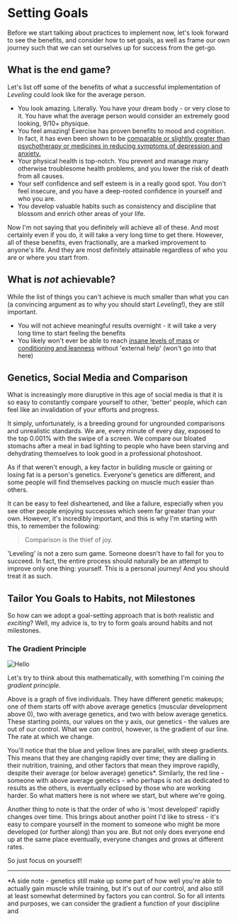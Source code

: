 # Setting Goals

Before we start talking about practices to implement now, let's look forward to see the benefits, and consider how to set goals, as well as frame our own journey such that we can set ourselves up for success from the get-go.

## What is the end game?

Let's list off some of the benefits of what a successful implementation of *Leveling* could look like for the average person.

- You look amazing. Literally. You have your dream body - or very close to it. You have what the average person would consider an extremely good looking, 9/10+ physique.
- You feel amazing! Exercise has proven benefits to mood and cognition. In fact, it has even been shown to be [comparable or slightly greater than psychotherapy or medicines in reducing symptoms of depression and anxiety.](https://bjsm.bmj.com/content/early/2023/03/02/bjsports-2022-106195)
- Your physical health is top-notch. You prevent and manage many otherwise troublesome health problems, and you lower the risk of death from all causes.
- Your self confidence and self esteem is in a really good spot. You don't feel insecure, and you have a deep-rooted confidence in yourself and who you are.
- You develop valuable habits such as consistency and discipline that blossom and enrich other areas of your life. 

Now I'm not saying that you definitely will achieve all of these. And most certainly even if you do, it will take a very long time to get there. However, all of these benefits, even fractionally, are a marked improvement to anyone's life. And they are most definitely attainable regardless of who you are or where you start from.

## What is *not* achievable?

While the list of things you can't achieve is much smaller than what you can (a convincing argument as to why you should start *Leveling*!), they are still important.

- You will not achieve meaningful results overnight - it will take a very long time to start feeling the benefits 
- You likely won't ever be able to reach [insane levels of mass](https://www.drworkout.fitness/wp-content/uploads/2023/01/Nick-Walkers-Workout-Routine-and-Diet-Plan.jpg) or [conditioning and leanness](https://www.greatestphysiques.com/wp-content/uploads/2017/10/Andreas-Munzer.11.jpg) without 'external help' (won't go into that here)

## Genetics, Social Media and Comparison

What is increasingly more disruptive in this age of social media is that it is so easy to constantly compare yourself to other, 'better' people, which can feel like an invalidation of your efforts and progress. 

It simply, unfortunately, is a breeding ground for ungrounded comparisons and unrealistic standards. We are, every minute of every day, exposed to the top 0.001% with the swipe of a screen. We compare our bloated stomachs after a meal in bad lighting to people who have been starving and dehydrating themselves to look good in a professional photoshoot. 

As if that weren't enough, a key factor in building muscle or gaining or losing fat is a person's genetics. Everyone's genetics are different, and some people will find themselves packing on muscle much easier than others. 

It can be easy to feel disheartened, and like a failure, especially when you see other people enjoying successes which seem far greater than your own. However, it's incredibly important, and this is why I'm starting with this, to remember the following:

> Comparison is the thief of joy.

'Leveling' is not a zero sum game. Someone doesn't have to fail for you to succeed. In fact, the entire process should naturally be an attempt to improve only one thing: yourself. This is a personal journey! And you should treat it as such. 

## Tailor You Goals to Habits, not Milestones

So how can we adopt a goal-setting approach that is both realistic and *exciting*? Well, my advice is, to try to form goals around habits and not milestones.

### The Gradient Principle


<Image src="/gradients.png" alt="Hello" width={500} height={500} className="img-center"/>

Let's try to think about this mathematically, with something I'm coining *the gradient principle*.

Above is a graph of five individuals. They have different genetic makeups; one of them starts off with above average genetics (muscular  development above 0), two with average genetics, and two with below average genetics. These starting points, our values on the y axis, our genetics - the values are out of our control. What we *can* control, however, is the gradient of our line. The rate at which we change. 

You'll notice that the blue and yellow lines are parallel, with steep gradients. This means that they are changing rapidly over time; they are dialling in their nutrition, training, and other factors that mean they improve rapidly, despite their average (or below average) genetics*. Similarly, the red line - someone with above average genetics - who perhaps is not as dedicated to results as the others, is eventually eclipsed by those who are working harder. So what matters here is not where we start, but where we're going.

Another thing to note is that the order of who is 'most developed' rapidly changes over time. This brings about another point I'd like to stress - it's easy to compare yourself in the moment to someone who might be more developed (or further along) than you are. But not only does everyone end up at the same place eventually, everyone changes and grows at different rates.

So just focus on yourself!

***

*A side note - genetics still make up some part of how well you're able to actually gain muscle while training, but it's out of our control, and also still at least somewhat determined by factors you can control. So for all intents and purposes, we can consider the gradient a function of your discipline and 